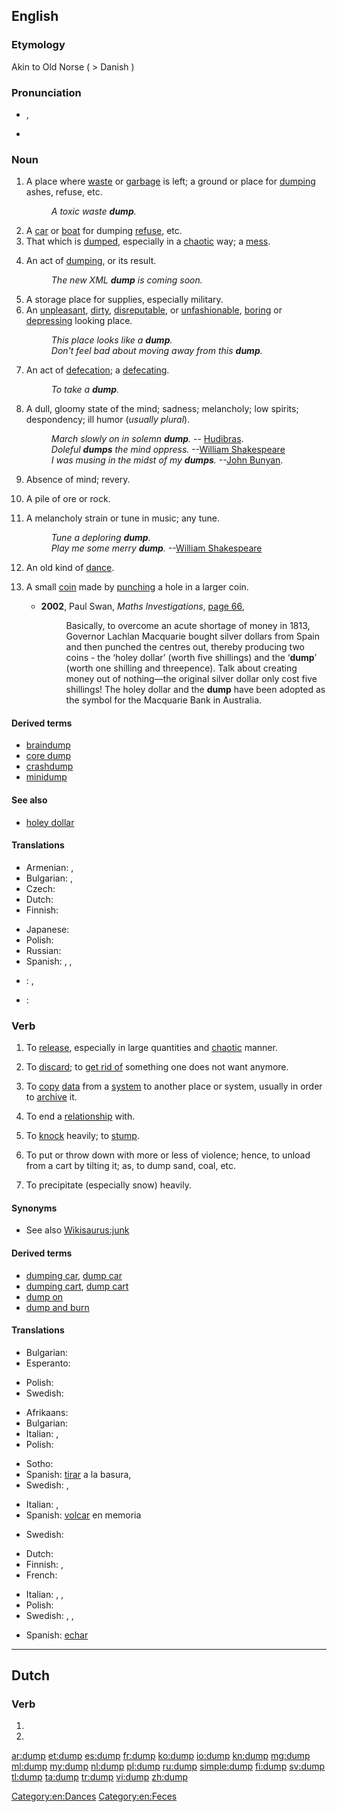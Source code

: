 ==English==

===Etymology===
Akin to Old Norse {{term|dumpa||to thump}} ( > Danish {{term|dumpe||to fall suddenly}})

===Pronunciation===
* {{IPA|/dʌmp/}}, {{X-SAMPA|/dVmp/}}
* {{rhymes|ʌmp}}

===Noun===
{{en-noun}}

# A place where [[waste]] or [[garbage]] is left; a ground or place for [[#Verb|dumping]] ashes, refuse, etc.
#: ''A toxic waste '''dump'''.''
# A [[car]] or [[boat]] for dumping [[refuse]], etc.
# That which is [[#Verb|dumped]], especially in a [[chaotic]] way; a [[mess]].
# {{computing}} An act of [[#Verb|dumping]], or its result.
#: ''The new XML '''dump''' is coming soon.''
# A storage place for supplies, especially military.
# An [[unpleasant]], [[dirty]], [[disreputable]], or [[unfashionable]], [[boring]] or [[depressing]] looking place.
#: ''This place looks like a '''dump'''.''
#: ''Don't feel bad about moving away from this '''dump'''.''
# {{vulgar}} An act of [[defecation]]; a [[defecating]].
#: ''To take a '''dump'''.''
# A dull, gloomy state of the mind; sadness; melancholy; low spirits; despondency; ill humor (''usually plural'').
#: ''March slowly on in solemn '''dump'''.'' -- [[w:Hudibras|Hudibras]].
#: ''Doleful '''dumps''' the mind oppress.'' --[[w:William Shakespeare|William Shakespeare]]
#: ''I was musing in the midst of my '''dumps'''.'' --[[w:John Bunyan|John Bunyan]].
# Absence of mind; revery.
# {{mining}} A pile of ore or rock.
# {{obsolete}} A melancholy strain or tune in music; any tune.
#: ''Tune a deploring '''dump'''.''
#: ''Play me some merry '''dump'''.'' --[[w:William Shakespeare|William Shakespeare]]
# {{obsolete}} An old kind of [[dance]].
# {{historical}} {{Australia}} A small [[coin]] made by [[punch]]ing a hole in a larger coin.
#* '''2002''', Paul Swan, ''Maths Investigations'', [http://books.google.com.au/books?id=NBO2OJAtWzwC&pg=PA66&dq=%22dump%22|%22dumps%22+coin+-intitle:%22%22+-inauthor:%22%22&hl=en&sa=X&ei=95NHT4KWDe_umAXRgqCcDg&redir_esc=y#v=onepage&q=%22dump%22|%22dumps%22%20coin%20-intitle%3A%22%22%20-inauthor%3A%22%22&f=false page 66],
#*: Basically, to overcome an acute shortage of money in 1813, Governor Lachlan Macquarie bought silver dollars from Spain and then punched the centres out, thereby producing two coins - the ‘holey dollar’ (worth five shillings) and the ‘'''dump'''’ (worth one shilling and threepence). Talk about creating money out of nothing—the original silver dollar only cost five shillings! The holey dollar and the '''dump''' have been adopted as the symbol for the Macquarie Bank in Australia.

====Derived terms====
* [[braindump]]
* [[core dump]]
* [[crashdump]]
* [[minidump]]

====See also====
* {{sense|obsolete Australian coin}} [[holey dollar]]

====Translations====
{{trans-top|a place where waste or garbage is left}}
* Armenian: {{t-|hy|աղբանոց|tr=aġbanoc’|sc=Armn}}, {{t-|hy|զիբիլանոց|tr=zibilanoc’|sc=Armn}}
* Bulgarian: {{t+|bg|бунище|n|sc=Cyrl}}, {{t-|bg|отвал|m|sc=Cyrl}}
* Czech: {{t-|cs|smetiště|n}}
* Dutch: {{t-|nl|vuilnisbelt|f}}
* Finnish: {{t+|fi|kaatopaikka}}
{{trans-mid}}
* Japanese: {{t-|ja|ゴミ捨て場|tr=gomisuteba|sc=Jpan}}
* Polish: {{t+|pl|śmietnik|m}}
* Russian: {{t+|ru|свалка|f|tr=sválka|sc=Cyrl}}
* Spanish: {{t-|es|basural}}, {{t-|es|tiradero}}, {{t-|es|vertedero}}
{{trans-bottom}}

{{checktrans-top}}
* {{ttbc|es}}: {{t+|es|depósito}}, {{t+|es|basurero|m}}
* {{ttbc|it}}: {{t+|it|discarica}}
{{trans-bottom}}

===Verb===
{{en-verb}}

# {{transitive}} To [[release]], especially in large quantities and [[chaotic]] manner.
# {{transitive}} To [[discard]]; to [[get rid of]] something one does not want anymore.
# {{transitive}} {{computing}} To [[copy]] [[data]] from a [[system]] to another place or system, usually in order to [[archive]] it.
# {{transitive}} {{informal}} To end a [[relationship]] with.
# {{transitive}} To [[knock]] heavily; to [[stump]].
# {{transitive}} {{US}} To put or throw down with more or less of violence; hence, to unload from a cart by tilting it; as, to dump sand, coal, etc.
# {{transitive}} {{US}} To precipitate (especially snow) heavily.

====Synonyms====
* See also [[Wikisaurus:junk]]

====Derived terms====
* [[dumping car]], [[dump car]]
* [[dumping cart]], [[dump cart]]
* [[dump on]]
* [[dump and burn]]

====Translations====
{{trans-top|to release}}
* Bulgarian: {{t+|bg|стоварвам|sc=Cyrl}}
* Esperanto: {{t-|eo|ŝuti}}
{{trans-mid}}
* Polish: {{t-|pl|upuścić}}
* Swedish: {{t+|sv|dumpa}}
{{trans-bottom}}

{{trans-top|to discard, to get rid of}}
* Afrikaans: {{t-|af|weggooi|xs=Afrikaans}}
* Bulgarian: {{t-|bg|отървавам се от|sc=Cyrl}}
* Italian: {{t+|it|scaricare}}, {{t+|it|rovesciare}}
* Polish: {{t-|pl|pozbyć się}}
{{trans-mid}}
* Sotho: {{t-|st|lahla|xs=Sotho}}
* Spanish: [[tirar]] a la basura, {{t+|es|arrojar}}
* Swedish: {{t+|sv|slänga}}, {{t+|sv|kasta}}
{{trans-bottom}}

{{trans-top|to copy data from a system to another place or system}}
* Italian: {{t-|it|riversare}}, {{t-|it|scaricare dati}}
* Spanish: [[volcar]] en memoria
{{trans-mid}}
* Swedish: {{t+|sv|dumpa}}
{{trans-bottom}}

{{trans-top|to end a relationship}}
* Dutch: {{t+|nl|dumpen}}
* Finnish: {{t-|fi|tehdä bänät}}, {{t-|fi|dumpata}}
* French: {{t+|fr|larguer}}
{{trans-mid}}
* Italian: {{t-|it|mollare}}, {{t+|it|piantare}}, {{t+|it|scaricare}}
* Polish: {{t-|pl|zerwać}}
* Swedish: {{t+|sv|lämna}}, {{t+|sv|dumpa}}, {{t+|sv|fimpa}}
{{trans-bottom}}

{{checktrans-top}}
{{trans-mid}}
* Spanish: [[echar]]
{{trans-bottom}}

[[Category:en:Dances]]
[[Category:en:Feces]]

----

==Dutch==

===Verb===
{{head|nl}}

# {{nl-verb-form|p=1|n=sg|t=pres|m=ind|dumpen}}
# {{nl-verb-form|m=imp|dumpen}}

[[ar:dump]]
[[et:dump]]
[[es:dump]]
[[fr:dump]]
[[ko:dump]]
[[io:dump]]
[[kn:dump]]
[[mg:dump]]
[[ml:dump]]
[[my:dump]]
[[nl:dump]]
[[pl:dump]]
[[ru:dump]]
[[simple:dump]]
[[fi:dump]]
[[sv:dump]]
[[tl:dump]]
[[ta:dump]]
[[tr:dump]]
[[vi:dump]]
[[zh:dump]]